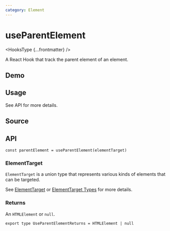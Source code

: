 ```yaml
---
category: Element
---
```


# useParentElement


<HooksType {...frontmatter} />

A React Hook that track the parent element of an element.

## Demo


<App />

## Usage

See API for more details.

## Source


<Source />

## API

```tsx
const parentElement = useParentElement(elementTarget)
```

### ElementTarget

`ElementTarget` is a union type that represents various kinds of elements that can be targeted.

See [ElementTarget](/docs/fearetus/element-target) or [ElementTarget Types](/docs/fearetus/element-target#element-target-types) for more details.

### Returns

An `HTMLElement` or `null`.

```tsx
export type UseParentElementReturns = HTMLElement | null
```
